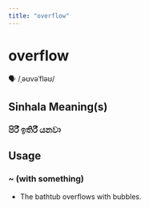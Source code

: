```yaml
---
title: "overflow"
---
```


# overflow

🗣️ /ˌəʊvəˈfləʊ/

## Sinhala Meaning(s)

### පිරී ඉතිරී යනවා

## Usage

### ~ (with something)

- The bathtub overflows with bubbles.


